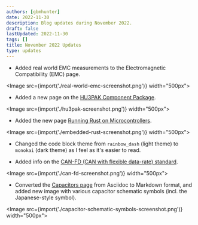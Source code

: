 ```yaml
---
authors: [gbmhunter]
date: 2022-11-30
description: Blog updates during November 2022.
draft: false
lastUpdated: 2022-11-30
tags: []
title: November 2022 Updates
type: updates
---
```


* Added real world EMC measurements to the Electromagnetic Compatibility (EMC) page.

<Image src={import('./real-world-emc-screenshot.png')} width="500px"></Image>

* Added a new page on the [HU3PAK Component Package](/pcb-design/component-packages/hu3pak-component-package/).

<Image src={import('./hu3pak-screenshot.png')} width="500px"></Image>

* Added the new page [Running Rust on Microcontrollers](/programming/languages/rust/running-rust-on-microcontrollers/).

<Image src={import('./embedded-rust-screenshot.png')} width="500px"></Image>

* Changed the code block theme from `rainbow_dash` (light theme) to `monokai` (dark theme) as I feel as it's easier to read.

* Added info on the [CAN-FD (CAN with flexible data-rate) standard](/electronics/communication-protocols/can-protocol/#can-fd).

<Image src={import('./can-fd-screenshot.png')} width="500px"></Image>

* Converted the [Capacitors page](/electronics/components/capacitors/) from Asciidoc to Markdown format, and added new image with various capacitor schematic symbols (incl. the Japanese-style symbol).

<Image src={import('./capacitor-schematic-symbols-screenshot.png')} width="500px"></Image>
